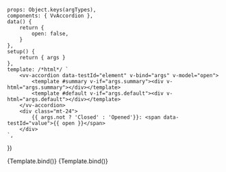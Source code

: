 
<Meta
	title="Components/Accordion"
	component={VvAccordion}
	args={defaultArgs}
	argTypes={argTypes}
/>

	props: Object.keys(argTypes),
	components: { VvAccordion },
	data() {
		return {
			open: false,
		}
	},
	setup() {
		return { args }
	},
	template: /*html*/ `
		<vv-accordion data-testId="element" v-bind="args" v-model="open">
			<template #summary v-if="args.summary"><div v-html="args.summary"></div></template>
			<template #default v-if="args.default"><div v-html="args.default"></div></template>
		</vv-accordion>
		<div class="mt-24">
			{{ args.not ? 'Closed' : 'Opened'}}: <span data-testId="value">{{ open }}</span>
		</div>
	`,
})

<Canvas>
	<Story name="Default" play={defaultTest}>
		{Template.bind()}
	</Story>
</Canvas>

<Canvas>
	<Story name="Not" play={defaultTest} args={{ not: true }}>
		{Template.bind()}
	</Story>
</Canvas>
